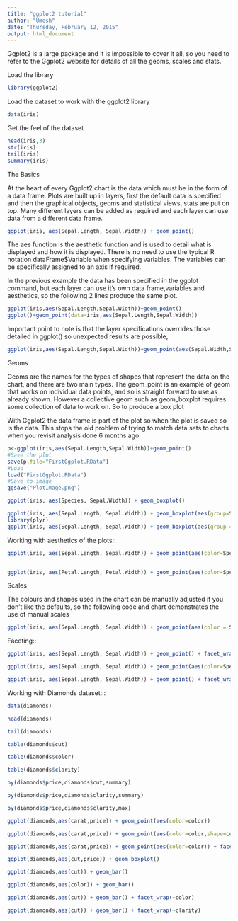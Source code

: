 ```yaml
---
title: "ggplot2 tutorial"
author: "Umesh"
date: "Thursday, February 12, 2015"
output: html_document
---
```


Ggplot2 is a large package and it is impossible to cover it all, so you need to refer to the Ggplot2 website for details of all the geoms, scales and stats. 

Load the library

```r
library(ggplot2)
```


Load the dataset to work with the ggplot2 library


```r
data(iris)
```

Get the feel of the dataset
```r
head(iris,3)
str(iris)
tail(iris)
summary(iris)
```

The Basics

At the heart of every Ggplot2 chart is the data which must be in the form of a data frame. Plots are built up in layers, first the default data is specified and then the graphical objects, geoms and statistical views, stats are put on top. Many different layers can be added as required and each layer can use data from a different data frame.

```r
ggplot(iris, aes(Sepal.Length, Sepal.Width)) + geom_point()
```


The aes function is the aesthetic function and is used to detail what is displayed and how it is displayed. There is no need to use the typical R notation dataFrame$Variable when specifying variables. The variables can be specifically assigned to an axis if required.


In the previous example the data has been specified in the ggplot command, but each layer can use it's own data frame,variables and aesthetics, so the following 2 lines produce the same plot.

```r
ggplot(iris,aes(Sepal.Length,Sepal.Width))+geom_point()
ggplot()+geom_point(data=iris,aes(Sepal.Length,Sepal.Width))
```

Important point to note is that the layer specifications overrides those detailed in ggplot() so unexpected results are possible,

```r
ggplot(iris,aes(Sepal.Length,Sepal.Width))+geom_point(aes(Sepal.Width,Sepal.Length))
```


Geoms

Geoms are the names for the types of shapes that represent the data on the chart, and there are two main types. The geom_point is an example of geom that works on individual data points, and so is straight forward to use as already shown. However a collective geom such as geom_boxplot requires some collection of data to work on. So to produce a box plot



With Ggplot2 the data frame is part of the plot so when the plot is saved so is the data. This stops the old problem of trying to match data sets to charts when you revisit analysis done 6 months ago.


```r
p<-ggplot(iris,aes(Sepal.Length,Sepal.Width))+geom_point()
#Save the plot
save(p,file="FirstGgplot.RData")
#Load
load("FirstGgplot.RData")
#Save to image
ggsave("PlotImage.png")
```


```r
ggplot(iris, aes(Species, Sepal.Width)) + geom_boxplot()

ggplot(iris, aes(Sepal.Length, Sepal.Width)) + geom_boxplot(aes(group=Sepal.Length))
library(plyr)
ggplot(iris, aes(Sepal.Length, Sepal.Width)) + geom_boxplot(aes(group = round_any(Sepal.Length, 0.5)))
```

Working with aesthetics of the plots::

```r
ggplot(iris, aes(Sepal.Length, Sepal.Width)) + geom_point(aes(color=Species))


ggplot(iris, aes(Petal.Length, Petal.Width)) + geom_point(aes(color=Species))

```

Scales

The colours and shapes used in the chart can be manually adjusted if you don't like the defaults, so the following code and chart demonstrates the use of manual scales

```r

ggplot(iris, aes(Sepal.Length, Sepal.Width)) + geom_point(aes(color = Species,shape =Species)) + scale_colour_manual(values = c("red", "green", "blue")) + scale_shape_manual(values = c(16, 17, 18))

```


Faceting::

```r
ggplot(iris, aes(Sepal.Length, Sepal.Width)) + geom_point() + facet_wrap(~Species)

ggplot(iris, aes(Sepal.Length, Sepal.Width)) + geom_point(aes(color=Species)) + facet_wrap(~Species)

ggplot(iris, aes(Sepal.Length, Sepal.Width)) + geom_point() + facet_wrap(~Species)

```


Working with Diamonds dataset:::
```r

data(diamonds)

head(diamonds)

tail(diamonds)

table(diamonds$cut)

table(diamonds$color)

table(diamonds$clarity)

by(diamonds$price,diamonds$cut,summary)

by(diamonds$price,diamonds$clarity,summary)

by(diamonds$price,diamonds$clarity,max)

ggplot(diamonds,aes(carat,price)) + geom_point(aes(color=color))

ggplot(diamonds,aes(carat,price)) + geom_point(aes(color=color,shape=cut))

ggplot(diamonds,aes(carat,price)) + geom_point(aes(color=color)) + facet_wrap(~cut)

ggplot(diamonds,aes(cut,price)) + geom_boxplot()

ggplot(diamonds,aes(cut)) + geom_bar()

ggplot(diamonds,aes(color)) + geom_bar()

ggplot(diamonds,aes(cut)) + geom_bar() + facet_wrap(~color)

ggplot(diamonds,aes(cut)) + geom_bar() + facet_wrap(~clarity)
```





